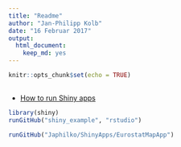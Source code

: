 ```yaml
---
title: "Readme"
author: "Jan-Philipp Kolb"
date: "16 Februar 2017"
output: 
  html_document: 
    keep_md: yes
---
```


```r
knitr::opts_chunk$set(echo = TRUE)
```

## 


- [How to run Shiny apps](C:\Users\kolbjp\Documents\GitHub\DataAnalysis\portfolio\R\shinyApps)

```r
library(shiny)
runGitHub("shiny_example", "rstudio")
```

```r
runGitHub("Japhilko/ShinyApps/EurostatMapApp")
```

